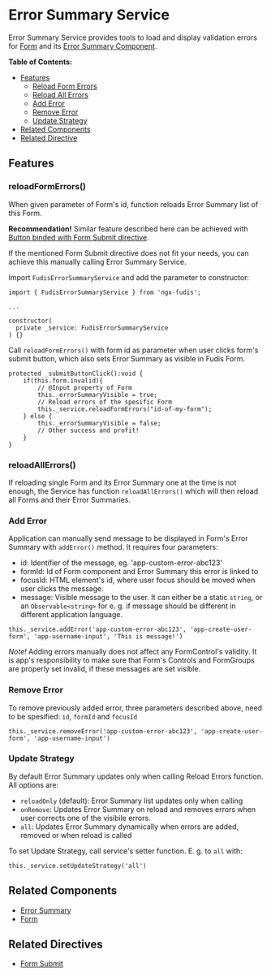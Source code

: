 
<Meta title="Services/Error Summary" />

# Error Summary Service

Error Summary Service provides tools to load and display validation errors for [Form](/docs/components-form-form--documentation) and its [Error Summary Component](/docs/components-form-error-summary--documentation).

**Table of Contents:**

- [Features](#features)
  - [Reload Form Errors](#reloadformerrors)
  - [Reload All Errors](#reloadallerrors)
  - [Add Error](#add-error)
  - [Remove Error](#remove-error)
  - [Update Strategy](#update-strategy)
- [Related Components](#related-components)
- [Related Directive](#related-directives)

## Features

### reloadFormErrors()

When given parameter of Form's id, function reloads Error Summary list of this Form.

**Recommendation!** Similar feature described here can be achieved with [Button binded with Form Submit directive](/docs/directives-form-actions--documentation#form-submit-with-button).

If the mentioned Form Submit directive does not fit your needs, you can achieve this manually calling Error Summary Service.

Import `FudisErrorSummaryService` and add the parameter to constructor:

```
import { FudisErrorSummaryService } from 'ngx-fudis';

...

constructor(
  private _service: FudisErrorSummaryService
) {}
```

Call `reloadFormErrors()` with form id as parameter when user clicks form's submit button, which also sets Error Summary as visible in Fudis Form.

```
protected _submitButtonClick():void {
	if(this.form.invalid){
		// @Input property of Form
		this._errorSummaryVisible = true;
		// Reload errors of the spesific Form
		this._service.reloadFormErrors("id-of-my-form");
	} else {
		this._errorSummaryVisible = false;
		// Other success and profit!
	}
}

```

### reloadAllErrors()

If reloading single Form and its Error Summary one at the time is not enough, the Service has function `reloadAllErrors()` which will then reload all Forms and their Error Summaries.

### Add Error

Application can manually send message to be displayed in Form's Error Summary with `addError()` method. It requires four parameters:

- id: Identifier of the message, eg. 'app-custom-error-abc123'
- formId: Id of Form component and Error Summary this error is linked to
- focusId: HTML element's id, where user focus should be moved when user clicks the message.
- message: Visible message to the user. It can either be a static `string`, or an `Observable<string>` for e. g. if message should be different in different application language.

```
this._service.addError('app-custom-error-abc123', 'app-create-user-form', 'app-username-input', 'This is message!')
```

_Note!_ Adding errors manually does not affect any FormControl's validity. It is app's responsibility to make sure that Form's Controls and FormGroups are properly set invalid, if these messages are set visible.

### Remove Error

To remove previously added error, three parameters described above, need to be spesified: `id`, `formId` and `focusId`

```
this._service.removeError('app-custom-error-abc123', 'app-create-user-form', 'app-username-input')
```

### Update Strategy

By default Error Summary updates only when calling Reload Errors function. All options are:

- `reloadOnly` (default): Error Summary list updates only when calling
- `onRemove`: Updates Error Summary on reload and removes errors when user corrects one of the visibile errors.
- `all`: Updates Error Summary dynamically when errors are added, removed or when reload is called

To set Update Strategy, call service's setter function. E. g. to `all` with:

```
this._service.setUpdateStrategy('all')
```

## Related Components

- [Error Summary](/docs/components-form-error-summary--documentation)
- [Form](/docs/components-form-form--documentation)

## Related Directives

- [Form Submit](/docs/directives-form-actions--documentation)

